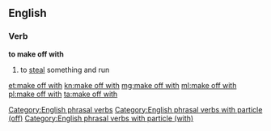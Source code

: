 ==English==

===Verb===
'''to make off with'''

#{{transitive}} to [[steal]] something and run

[[Category:English phrasal verbs]]
[[Category:English phrasal verbs with particle (off)]]
[[Category:English phrasal verbs with particle (with)]]

[[et:make off with]]
[[kn:make off with]]
[[mg:make off with]]
[[ml:make off with]]
[[pl:make off with]]
[[ta:make off with]]